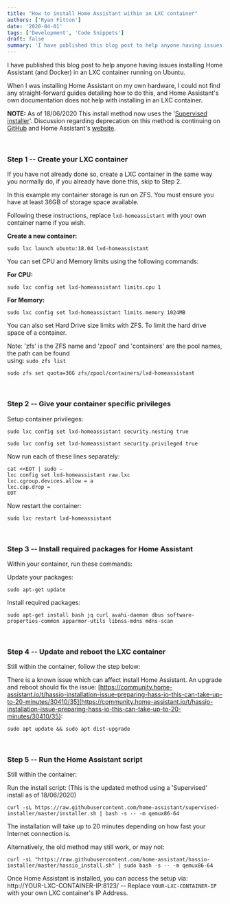 ```yaml
---
title: "How to install Home Assistant within an LXC container"
authors: ['Ryan Fitton']
date: '2020-04-01'
tags: ['Development', 'Code Snippets']
draft: false
summary: 'I have published this blog post to help anyone having issues installing Home Assistant (and Docker) in an LXC container running on Ubuntu. When I was installing Home Assistant on my own hardware, I could not find any straight-forward guides detailing how to do this, and Home Assistant&#8217;s own documentation does not help with installing ...'
---
```


I have published this blog post to help anyone having issues installing Home Assistant (and Docker) in an LXC container running on Ubuntu.

When I was installing Home Assistant on my own hardware, I could not find any straight-forward guides detailing how to do this, and Home Assistant's own documentation does not help with installing in an LXC container.

**NOTE:** As of 18/06/2020 This install method now uses the '[Supervised installer](https://github.com/home-assistant/supervised-installer)'. Discussion regarding deprecation on this method is continuing on [GitHub](https://github.com/home-assistant/supervised-installer) and Home Assistant's [website](https://www.home-assistant.io/blog/2020/05/09/deprecating-home-assistant-supervised-on-generic-linux/).

 

### Step 1 -- Create your LXC container

If you have not already done so, create a LXC container in the same way you normally do, if you already have done this, skip to Step 2.

In this example my container storage is run on ZFS. You must ensure you have at least 36GB of storage space available.

Following these instructions, replace `lxd-homeassistant` with your own container name if you wish.

**Create a new container:**

``` {.language-bash .code-toolbar}
sudo lxc launch ubuntu:18.04 lxd-homeassistant
```

You can set CPU and Memory limits using the following commands:

**For CPU:**

``` {.language-bash .code-toolbar}
sudo lxc config set lxd-homeassistant limits.cpu 1
```

**For Memory:**

``` {.language-bash .code-toolbar}
sudo lxc config set lxd-homeassistant limits.memory 1024MB
```

You can also set Hard Drive size limits with ZFS. To limit the hard drive space of a container.

Note: 'zfs' is the ZFS name and 'zpool' and 'containers' are the pool names, the path can be found\
using: `sudo zfs list`

``` {.language-bash .code-toolbar}
sudo zfs set quota=36G zfs/zpool/containers/lxd-homeassistant
```

 

### Step 2 -- Give your container specific privileges

Setup container privileges:

``` {.language-bash .code-toolbar}
sudo lxc config set lxd-homeassistant security.nesting true
```

``` {.language-bash .code-toolbar}
sudo lxc config set lxd-homeassistant security.privileged true
```

Now run each of these lines separately:

``` {.language-bash .code-toolbar}
cat <<EOT | sudo -
lxc config set lxd-homeassistant raw.lxc
lxc.cgroup.devices.allow = a
lxc.cap.drop =
EOT
```

Now restart the container:

``` {.language-bash .code-toolbar}
sudo lxc restart lxd-homeassistant
```

 

### Step 3 -- Install required packages for Home Assistant

Within your container, run these commands:

Update your packages:

``` {.language-bash .code-toolbar}
sudo apt-get update
```

Install required packages:

``` {.language-bash .code-toolbar}
sudo apt-get install bash jq curl avahi-daemon dbus software-properties-common apparmor-utils libnss-mdns mdns-scan
```

 

### Step 4 -- Update and reboot the LXC container

Still within the container, follow the step below:

There is a known issue which can affect install Home Assistant. An upgrade and reboot should fix the issue: [https://community.home-assistant.io/t/hassio-installation-issue-preparing-hass-io-this-can-take-up-to-20-minutes/30410/35](https://community.home-assistant.io/t/hassio-installation-issue-preparing-hass-io-this-can-take-up-to-20-minutes/30410/35):

``` {.language-bash .code-toolbar}
sudo apt update && sudo apt dist-upgrade
```

 

### Step 5 -- Run the Home Assistant script

Still within the container:

Run the install script: (This is the updated method using a 'Supervised' install as of 18/06/2020)

``` {.language-bash .code-toolbar}
curl -sL https://raw.githubusercontent.com/home-assistant/supervised-installer/master/installer.sh | bash -s -- -m qemux86-64
```

The installation will take up to 20 minutes depending on how fast your Internet connection is.

Alternatively, the old method may still work, or may not:

``` {.language-bash .code-toolbar}
curl -sL "https://raw.githubusercontent.com/home-assistant/hassio-installer/master/hassio_install.sh" | sudo bash -s -- -m qemux86-64
```

Once Home Assistant is installed, you can access the setup via: http://YOUR-LXC-CONTAINER-IP:8123/ -- Replace `YOUR-LXC-CONTAINER-IP` with your own LXC container's IP Address.
